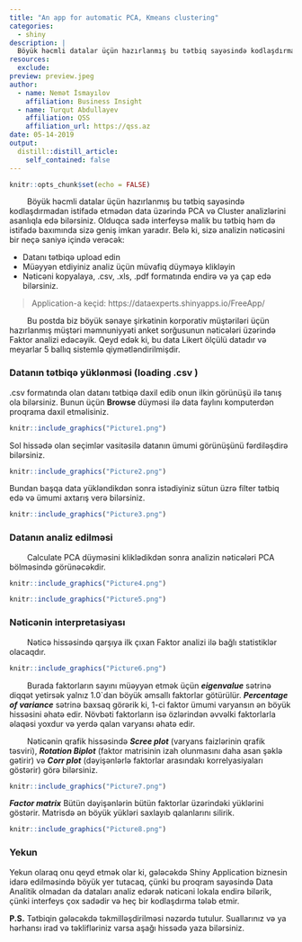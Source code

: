 ```yaml
---
title: "An app for automatic PCA, Kmeans clustering"
categories:
  - shiny
description: |
  Böyük həcmli datalar üçün hazırlanmış bu tətbiq sayəsində kodlaşdırmadan istifadə etmədən data üzərində PCA və Cluster analizlərini asanlıqla edə bilərsiniz. Olduqca sadə interfeysə malik bu tətbiq həm də istifadə baxımında sizə geniş imkan yaradır. Belə ki, sizə analizin nəticəsini bir neçə saniyə içində verəcək. 
resources:
  exclude:
preview: preview.jpeg
author:
  - name: Nemət İsmayılov
    affiliation: Business Insight 
  - name: Turqut Abdullayev
    affiliation: QSS
    affiliation_url: https://qss.az
date: 05-14-2019
output:
  distill::distill_article:
    self_contained: false
---
```


```r
knitr::opts_chunk$set(echo = FALSE)
```

&nbsp; &nbsp; &nbsp; &nbsp; Böyük həcmli datalar üçün hazırlanmış bu tətbiq sayəsində kodlaşdırmadan istifadə etmədən data üzərində PCA və Cluster analizlərini asanlıqla edə bilərsiniz. Olduqca sadə interfeysə malik bu tətbiq həm də istifadə baxımında sizə geniş imkan yaradır. Belə ki, sizə analizin nəticəsini bir neçə saniyə içində verəcək: 


- Datanı tətbiqə upload edin
-	Müəyyən etdiyiniz analiz üçün müvafiq düyməyə klikləyin
-	Nəticəni kopyalaya, .csv, .xls, .pdf formatında endirə və ya çap edə bilərsiniz.

> Application-a keçid: https://dataexperts.shinyapps.io/FreeApp/

&nbsp; &nbsp; &nbsp; &nbsp; Bu postda biz böyük sənaye şirkətinin korporativ müştəriləri üçün hazırlanmış müştəri məmnuniyyəti anket sorğusunun nəticələri üzərində  Faktor analizi edəcəyik. Qeyd edək ki, bu data Likert ölçülü datadır və meyarlar 5 ballıq sistemlə qiymətləndirilmişdir.

### Datanın tətbiqə yüklənməsi (loading .csv )

.csv formatında olan datanı tətbiqə daxil edib onun ilkin görünüşü ilə tanış ola bilərsiniz. Bunun üçün **Browse** düyməsi ilə data faylını komputerdən proqrama daxil etməlisiniz.

```r
knitr::include_graphics("Picture1.png")
```


Sol hissədə olan seçimlər vasitəsilə datanın ümumi görünüşünü fərdiləşdirə bilərsiniz.

```r
knitr::include_graphics("Picture2.png")
```


Bundan başqa data yükləndikdən sonra istədiyiniz sütun üzrə filter tətbiq edə və ümumi axtarış verə bilərsiniz.

```r
knitr::include_graphics("Picture3.png")
```


### Datanın analiz edilməsi

&nbsp; &nbsp; &nbsp; &nbsp; Calculate PCA düyməsini kliklədikdən sonra analizin nəticələri PCA bölməsində görünəcəkdir.


```r
knitr::include_graphics("Picture4.png")
```

```r
knitr::include_graphics("Picture5.png")
```


### Nəticənin interpretasiyası

&nbsp; &nbsp; &nbsp; &nbsp; Nəticə hissəsində qarşıya ilk çıxan Faktor analizi ilə bağlı statistiklər olacaqdır.

```r
knitr::include_graphics("Picture6.png")
```


&nbsp; &nbsp; &nbsp; &nbsp; Burada faktorların sayını müəyyən etmək üçün *__eigenvalue__*  sətrinə diqqət yetirsək yalnız 1.0`dan böyük əmsallı faktorlar götürülür. *__Percentage of variance__* sətrinə baxsaq görərik ki, 1-ci faktor ümumi varyansın ən böyük hissəsini əhatə edir. Növbəti faktorların isə özlərindən əvvəlki faktorlarla əlaqəsi yoxdur və yerdə qalan varyansı əhatə edir.

&nbsp; &nbsp; &nbsp; &nbsp; Nəticənin qrafik hissəsində *__Scree plot__* (varyans faizlərinin qrafik təsviri), *__Rotation Biplot__* (faktor matrisinin izah olunmasını daha asan şəklə gətirir) və *__Corr plot__* (dəyişənlərlə faktorlar arasındakı korrelyasiyaları göstərir) görə bilərsiniz.


```r
knitr::include_graphics("Picture7.png")
```

*__Factor matrix__* Bütün dəyişənlərin bütün faktorlar üzərindəki yüklərini göstərir. Matrisdə ən böyük yükləri saxlayıb qalanlarını silirik.

```r
knitr::include_graphics("Picture8.png")
```


### Yekun

Yekun  olaraq onu qeyd etmək olar ki, gələcəkdə Shiny Application biznesin idarə edilməsində böyük yer tutacaq, çünki bu proqram sayəsində Data Analitik olmadan da dataları analiz edərək nəticəni lokala endirə bilərik, çünki interfeys çox sadədir və heç bir kodlaşdırma tələb etmir.

__P.S.__ Tətbiqin gələcəkdə təkmilləşdirilməsi nəzərdə tutulur. Suallarınız və ya hərhansı irad və təklifləriniz varsa aşağı hissədə yaza bilərsiniz.



